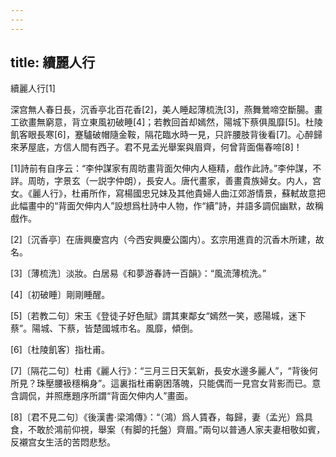 ```yaml
---
---
---
```

title: 續麗人行
---



續麗人行[1]


深宫無人春日長，沉香亭北百花香[2]，美人睡起薄梳洗[3]，燕舞鶯啼空斷腸。畫工欲畫無窮意，背立東風初破睡[4]；若教回首却嫣然，陽城下蔡俱風靡[5]。杜陵飢客眼長寒[6]，蹇驢破帽隨金鞍，隔花臨水時一見，只許腰肢背後看[7]。心醉歸來茅屋底，方信人間有西子。君不見孟光舉案與眉齊，何曾背面傷春啼[8]！

[1]詩前有自序云：“李仲謀家有周昉畫背面欠伸内人極精，戲作此詩。”李仲謀，不詳。周昉，字景玄（一説字仲朗），長安人。唐代畫家，善畫貴族婦女。内人，宫女。《麗人行》，杜甫所作，寫楊國忠兄妹及其他貴婦人曲江郊游情景，蘇軾故意把此幅畫中的“背面欠伸内人”設想爲杜詩中人物，作“續”詩，并語多調侃幽默，故稱戲作。

[2]〔沉香亭〕在唐興慶宫内（今西安興慶公園内）。玄宗用進貢的沉香木所建，故名。

[3]〔薄梳洗〕淡妝。白居易《和夢游春詩一百韻》：“風流薄梳洗。”

[4]〔初破睡〕剛剛睡醒。

[5]〔若教二句〕宋玉《登徒子好色賦》謂其東鄰女“嫣然一笑，惑陽城，迷下蔡”。陽城、下蔡，皆楚國城市名。風靡，傾倒。

[6]〔杜陵飢客〕指杜甫。

[7]〔隔花二句〕杜甫《麗人行》：“三月三日天氣新，長安水邊多麗人”，“背後何所見？珠壓腰衱穩稱身”。這裏指杜甫窮困落魄，只能偶而一見宫女背影而已。意含調侃，并照應題序所謂“背面欠伸内人”畫面。

[8]〔君不見二句〕《後漢書·梁鴻傳》：“（鴻）爲人賃舂，每歸，妻（孟光）爲具食，不敢於鴻前仰視，舉案（有脚的托盤）齊眉。”兩句以普通人家夫妻相敬如賓，反襯宫女生活的苦悶悲愁。